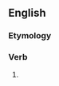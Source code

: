 ==English==

===Etymology===
{{suffix|en|shed|eth}}

===Verb===
{{head|en|verb form}}

# {{en-archaic third-person singular of|shed}}